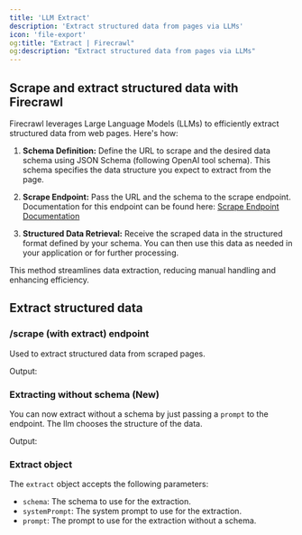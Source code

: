 ```yaml
---
title: 'LLM Extract'
description: 'Extract structured data from pages via LLMs'
icon: 'file-export'
og:title: "Extract | Firecrawl"
og:description: "Extract structured data from pages via LLMs"
---
```




## Scrape and extract structured data with Firecrawl

Firecrawl leverages Large Language Models (LLMs) to efficiently extract structured data from web pages. Here's how:

1. **Schema Definition:**
   Define the URL to scrape and the desired data schema using JSON Schema (following OpenAI tool schema). This schema specifies the data structure you expect to extract from the page.

2. **Scrape Endpoint:**
   Pass the URL and the schema to the scrape endpoint. Documentation for this endpoint can be found here:
   [Scrape Endpoint Documentation](https://docs.firecrawl.dev/api-reference/endpoint/scrape)

3. **Structured Data Retrieval:**
   Receive the scraped data in the structured format defined by your schema. You can then use this data as needed in your application or for further processing.

This method streamlines data extraction, reducing manual handling and enhancing efficiency.

## Extract structured data

### /scrape (with extract) endpoint

Used to extract structured data from scraped pages.

<CodeGroup>

<ExtractPython />
<ExtractNode />
<ExtractCURL />

</CodeGroup>

Output:

<ExtractOutput />

### Extracting without schema (New)

You can now extract without a schema by just passing a `prompt` to the endpoint. The llm chooses the structure of the data.

<CodeGroup>

<ExtractNoSchemaCURL />

</CodeGroup>

Output:

<ExtractNoSchemaOutput />

### Extract object

The `extract` object accepts the following parameters:

- `schema`: The schema to use for the extraction.
- `systemPrompt`: The system prompt to use for the extraction.
- `prompt`: The prompt to use for the extraction without a schema.